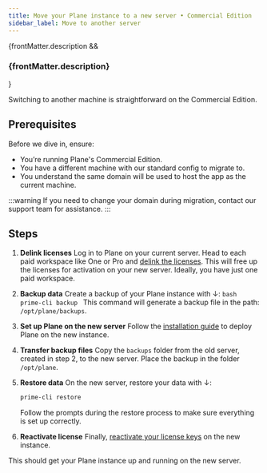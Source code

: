 ```yaml
---
title: Move your Plane instance to a new server • Commercial Edition
sidebar_label: Move to another server
---
```


{frontMatter.description && <h3 className="description">{frontMatter.description}</h3>}

Switching to another machine is straightforward on the Commercial Edition.

## Prerequisites

Before we dive in, ensure:

- You’re running Plane's Commercial Edition.
- You have a different machine with our standard config to migrate to.
- You understand the same domain will be used to host the app as the current machine.

:::warning
If you need to change your domain during migration, contact our support team for assistance.
:::

## Steps

1. **Delink licenses**
   Log in to Plane on your current server. Head to each paid workspace like One or Pro and [delink the licenses](https://docs.plane.so/workspaces-and-users/upgrade-plan#delink-license-key). This will free up the licenses for activation on your new server. Ideally, you have just one paid workspace.

2. **Backup data**
   Create a backup of your Plane instance with ↓:
   `bash
prime-cli backup
`
   This command will generate a backup file in the path: `/opt/plane/backups`.

3. **Set up Plane on the new server**
   Follow the [installation guide](/self-hosting/methods/docker-compose#install-plane) to deploy Plane on the new instance.

4. **Transfer backup files**
   Copy the `backups` folder from the old server, created in step 2, to the new server. Place the backup in the folder `/opt/plane`.

5. **Restore data**
   On the new server, restore your data with ↓:

   ```bash
   prime-cli restore
   ```

   Follow the prompts during the restore process to make sure everything is set up correctly.

6. **Reactivate license**
   Finally, [reactivate your license keys](https://docs.plane.so/workspaces-and-users/upgrade-plan#self-hosted-only) on the new instance.

This should get your Plane instance up and running on the new server.
